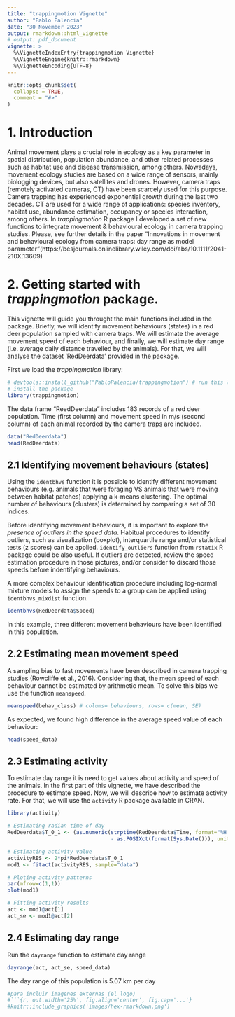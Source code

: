 ```yaml
---
title: "trappingmotion Vignette"
author: "Pablo Palencia"
date: "30 November 2023"
output: rmarkdown::html_vignette
# output: pdf_document
vignette: >
  %\VignetteIndexEntry{trappingmotion Vignette}
  %\VignetteEngine{knitr::rmarkdown}
  %\VignetteEncoding{UTF-8}
---
```


```r
knitr::opts_chunk$set(
  collapse = TRUE,
  comment = "#>"
)
```

# 1. Introduction
Animal movement plays a crucial role in ecology as a key parameter in spatial distribution, population abundance, and other related processes such as habitat use and disease transmission, among others. Nowadays, movement ecology studies are based on a wide range of sensors, mainly biologging devices, but also satellites and drones. However, camera traps (remotely activated cameras, CT) have been scarcely used for this purpose. Camera trapping has experienced exponential growth during the last two decades. CT are used for a wide range of applications: species inventory, habitat use, abundance estimation, occupancy or species interaction, among others. In *trappingmotion* R package I developed a set of new functions to integrate movement & behavioural ecology in camera trapping studies. Please, see further details in the paper "Innovations in movement and behavioural ecology from camera traps: day range as model parameter"(https://besjournals.onlinelibrary.wiley.com/doi/abs/10.1111/2041-210X.13609)

# 2. Getting started with *trappingmotion* package.
This vignette will guide you throught the main functions included in the package. Briefly, we will identify movement behaviours (states) in a red deer population sampled with camera traps. We will estimate the average movement speed of each behaviour, and finally, we will estimate day range (i.e. average daily distance travelled by the animals). For that, we will analyse the dataset 'RedDeerdata' provided in the package.


First we load the *trappingmotion* library:
```r

# devtools::install_github("PabloPalencia/trappingmotion") # run this line once to 
# install the package
library(trappingmotion)
```

The data frame "ReedDeerdata" includes 183 records of a red deer population. Time (first column) and movement speed in m/s (second column) of each animal recorded by the camera traps are included.

```r
data("RedDeerdata")
head(RedDeerdata)
```


## 2.1 Identifying movement behaviours (states)

Using the `identbhvs` function it is possible to identify different movement behaviours (e.g. animals that were foraging VS animals that were moving between habitat patches) applying a k-means clustering. The optimal number of behaviours (clusters) is determined by comparing a set of 30 indices.

Before identifying movement behaviours, it is important to explore the *presence of outliers in the speed data*. Habitual procedures to identify outliers, such as visualization (boxplot), interquartile range and/or statistical tests (z scores) can be applied. `identify_outliers` function from `rstatix` R package could be also useful. If outliers are detected, review the speed estimation procedure in those pictures, and/or consider to discard those speeds before indentifying behaviours. 

A more complex behaviour identification procedure including log-normal mixture models to assign the speeds to a group can be applied using `identbhvs_mixdist` function.

```r
identbhvs(RedDeerdata$Speed)
```

In this example, three different movement behaviours have been identified in this population.

## 2.2 Estimating mean movement speed
A sampling bias to fast movements have been described in camera trapping studies (Rowcliffe et al., 2016). Considering that, the mean speed of each behaviour cannot be estimated by arithmetic mean. To solve this bias we use the function `meanspeed`.

```r
meanspeed(behav_class) # colums= behaviours, rows= c(mean, SE)
```

As expected, we found high difference in the average speed value of each behaviour:
```r
head(speed_data)
```

## 2.3 Estimating activity
To estimate day range it is need to get values about activity and speed of the animals. In the first part of this vignette, we have described the procedure to estimate speed. Now, we will describe how to estimate activity rate. For that, we will use the `activity` R package available in CRAN.

```r
library(activity)

# Estimating radian time of day
RedDeerdata$T_0_1 <- (as.numeric(strptime(RedDeerdata$Time, format="%H:%M:%S") 
                                 - as.POSIXct(format(Sys.Date())), units="secs")/86400)

# Estimating activity value
activityRES <- 2*pi*RedDeerdata$T_0_1
mod1 <- fitact(activityRES, sample="data") 

# Ploting activity patterns
par(mfrow=c(1,1))
plot(mod1)

# Fitting activity results
act <- mod1@act[1]
act_se <- mod1@act[2]

```


## 2.4 Estimating day range

Run the `dayrange` function to estimate day range 

```r
dayrange(act, act_se, speed_data)
```

The day range of this population is 5.07 km per day

```r
#para incluir imagenes externas (el logo)
#```{r, out.width='25%', fig.align='center', fig.cap='...'}
#knitr::include_graphics('images/hex-rmarkdown.png')
```
